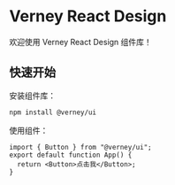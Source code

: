 # Verney React Design

欢迎使用 Verney React Design 组件库！

## 快速开始

安装组件库：

```bash
npm install @verney/ui
```

使用组件：

```tsx
import { Button } from "@verney/ui";
export default function App() {
  return <Button>点击我</Button>;
}
```
